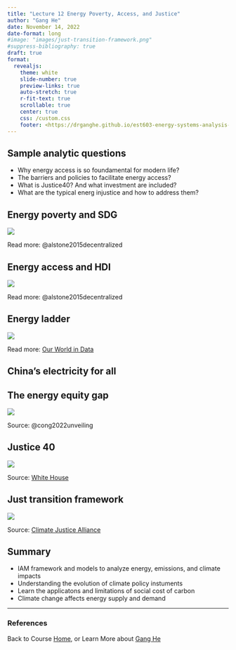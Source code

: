 ```yaml
---
title: "Lecture 12 Energy Poverty, Access, and Justice"
author: "Gang He"
date: November 14, 2022
date-format: long
#image: "images/just-transition-framework.png"
#suppress-bibliography: true
draft: true
format:
  revealjs:
    theme: white
    slide-number: true
    preview-links: true
    auto-stretch: true
    r-fit-text: true
    scrollable: true
    center: true
    css: /custom.css
    footer: <https://drganghe.github.io/est603-energy-systems-analysis-2022-fall/>
---
```


## Sample analytic questions

-   Why energy access is so foundamental for modern life?\
-   The barriers and policies to facilitate energy access?\
-   What is Justice40? And what investment are included?\
-   What are the typical energ injustice and how to address them?\

## Energy poverty and SDG

![](images/energy-hdi-mdg.png){fig-align="center"}

::: footer
Read more: @alstone2015decentralized
:::

## Energy access and HDI

![](images/energy-hdi.png){fig-align="center"}

::: footer
Read more: @alstone2015decentralized
:::

## Energy ladder

![](images/energy-ladder.png){fig-align="center"}

::: footer
Read more: [Our World in Data](https://ourworldindata.org/energy-ladder)
:::

## China's electricity for all



## The energy equity gap

![](images/energy-equity-gap.webp){fig-align="center"}

::: footer
Source: @cong2022unveiling
:::

## Justice 40

![](images/justice40.png){fig-align="center"}

::: footer
Source: [White House](https://www.whitehouse.gov/environmentaljustice/justice40/)
:::


## Just transition framework

![](images/just-transition-framework.png){fig-align="center"}

::: footer
Source: [Climate Justice Alliance](https://climatejusticealliance.org/just-transition/)
:::

## Summary

-   IAM framework and models to analyze energy, emissions, and climate impacts\
-   Understanding the evolution of climate policy instuments\
-   Learn the applicatons and limitations of social cost of carbon\
-   Climate change affects energy supply and demand

---

### References

::: {#refs}
:::

::: footer
Back to Course [Home](https://drganghe.github.io/est603-energy-systems-analysis-2022-fall/), or Learn More about [Gang He](https://drganghe.github.io)
:::
